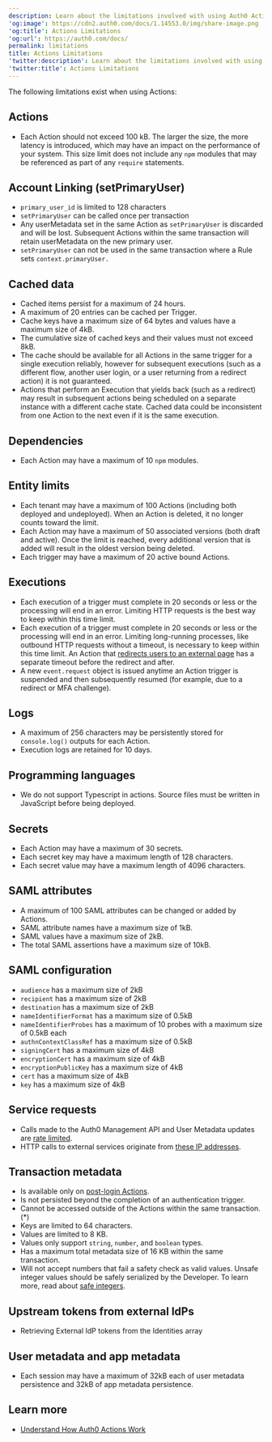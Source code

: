 ```yaml
---
description: Learn about the limitations involved with using Auth0 Actions.
'og:image': https://cdn2.auth0.com/docs/1.14553.0/img/share-image.png
'og:title': Actions Limitations
'og:url': https://auth0.com/docs/
permalink: limitations
title: Actions Limitations
'twitter:description': Learn about the limitations involved with using Auth0 Actions.
'twitter:title': Actions Limitations
---
```

The following limitations exist when using Actions:

## Actions

* Each Action should not exceed 100 kB. The larger the size, the more latency is introduced, which may have an impact on the performance of your system. This size limit does not include any `npm` modules that may be referenced as part of any `require` statements.

## Account Linking (setPrimaryUser)

* `primary_user_id` is limited to 128 characters
* `setPrimaryUser` can be called once per transaction
* Any userMetadata set in the same Action as `setPrimaryUser` is discarded and will be lost. Subsequent Actions within the same transaction will retain userMetadata on the new primary user.
* `setPrimaryUser` can not be used in the same transaction where a Rule sets `context.primaryUser.`

## Cached data

* Cached items persist for a maximum of 24 hours.
* A maximum of 20 entries can be cached per Trigger.
* Cache keys have a maximum size of 64 bytes and values have a maximum size of 4kB.
* The cumulative size of cached keys and their values must not exceed 8kB.
* The cache should be available for all Actions in the same trigger for a single execution reliably, however for subsequent executions (such as a different flow, another user login, or a user returning from a redirect action) it is not guaranteed.
* Actions that perform an Execution that yields back (such as a redirect) may result in subsequent actions being scheduled on a separate instance with a different cache state. Cached data could be inconsistent from one Action to the next even if it is the same execution.

## Dependencies

* Each Action may have a maximum of 10 `npm` modules.

## Entity limits

* Each tenant may have a maximum of 100 Actions (including both deployed and undeployed). When an Action is deleted, it no longer counts toward the limit.
* Each Action may have a maximum of 50 associated versions (both draft and active). Once the limit is reached, every additional version that is added will result in the oldest version being deleted.
* Each trigger may have a maximum of 20 active bound Actions.

## Executions

* Each execution of a trigger must complete in 20 seconds or less or the processing will end in an error. Limiting HTTP requests is the best way to keep within this time limit.
* Each execution of a trigger must complete in 20 seconds or less or the processing will end in an error. Limiting long-running processes, like outbound HTTP requests without a timeout, is necessary to keep within this time limit. An Action that [redirects users to an external page](/docs/customize/actions/explore-triggers/signup-and-login-triggers/login-trigger/redirect-with-actions) has a separate timeout before the redirect and after.
* A new `event.request` object is issued anytime an Action trigger is suspended and then subsequently resumed (for example, due to a redirect or <Tooltip tip="Management API: A product to allow customers to perform administrative tasks." cta="View Glossary" href="/docs/glossary?term=MFA">MFA</Tooltip> challenge).

## Logs

* A maximum of 256 characters may be persistently stored for `console.log()` outputs for each Action.
* Execution logs are retained for 10 days.

## Programming languages

* We do not support Typescript in actions. Source files must be written in JavaScript before being deployed.

## Secrets

* Each Action may have a maximum of 30 secrets.
* Each secret key may have a maximum length of 128 characters.
* Each secret value may have a maximum length of 4096 characters.

## SAML attributes

* A maximum of 100 <Tooltip tip="Multi-factor authentication (MFA): User authentication process that uses a factor in addition to username and password such as a code via SMS." cta="View Glossary" href="/docs/glossary?term=SAML">SAML</Tooltip> attributes can be changed or added by Actions.
* SAML attribute names have a maximum size of 1kB.
* SAML values have a maximum size of 2kB.
* The total SAML assertions have a maximum size of 10kB.

## SAML configuration

* `audience` has a maximum size of 2kB
* `recipient` has a maximum size of 2kB
* `destination` has a maximum size of 2kB
* `nameIdentifierFormat` has a maximum size of 0.5kB
* `nameIdentifierProbes` has a maximum of 10 probes with a maximum size of 0.5kB each
* `authnContextClassRef` has a maximum size of 0.5kB
* `signingCert` has a maximum size of 4kB
* `encryptionCert` has a maximum size of 4kB
* `encryptionPublicKey` has a maximum size of 4kB
* `cert` has a maximum size of 4kB
* `key` has a maximum size of 4kB

## Service requests

* Calls made to the Auth0 <Tooltip tip="Security Assertion Markup Language (SAML): Standardized protocol allowing two parties to exchange authentication information without a password." cta="View Glossary" href="/docs/glossary?term=Management+API">Management API</Tooltip> and User Metadata updates are [rate limited](/docs/troubleshoot/customer-support/operational-policies/rate-limit-policy/management-api-endpoint-rate-limits).
* HTTP calls to external services originate from [these IP addresses](/docs/secure/security-guidance/data-security/allowlist).

## Transaction metadata

* Is available only on [post-login Actions](/docs/customize/actions/explore-triggers/signup-and-login-triggers/login-trigger).
* Is not persisted beyond the completion of an authentication trigger.
* Cannot be accessed outside of the Actions within the same transaction. (\*)
* Keys are limited to 64 characters.
* Values are limited to 8 KB.
* Values only support `string`, `number`, and `boolean` types.
* Has a maximum total metadata size of 16 KB within the same transaction.
* Will not accept numbers that fail a safety check as valid values. Unsafe integer values should be safely serialized by the Developer. To learn more, read about [safe integers](https://developer.mozilla.org/en-US/docs/Web/JavaScript/Reference/Global_Objects/Number/isSafeInteger).

## Upstream tokens from external IdPs

* Retrieving External <Tooltip tip="Identity Provider (IdP): Service that stores and manages digital identities." cta="View Glossary" href="/docs/glossary?term=IdP">IdP</Tooltip> tokens from the Identities array

## User metadata and app metadata

* Each session may have a maximum of 32kB each of user metadata persistence and 32kB of app metadata persistence.

## Learn more

* [Understand How Auth0 Actions Work](/docs/customize/actions/actions-overview)